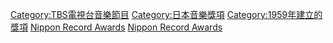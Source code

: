 {{catmore}}

[[Category:TBS電視台音樂節目|Category:TBS電視台音樂節目]]
[[Category:日本音樂獎項|Category:日本音樂獎項]]
[[Category:1959年建立的獎項|Category:1959年建立的獎項]]
[[Category:日本年度電視特別節目|Nippon Record Awards]]
[[Category:日本年度電台特別節目|Nippon Record Awards]]